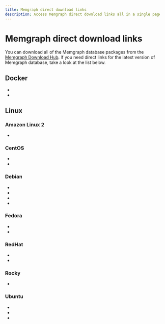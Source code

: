 ```yaml
---
title: Memgraph direct download links
description: Access Memgraph direct download links all in a single page. Our documentation is committed to ensuring a smooth developer experience. 
---
```



# Memgraph direct download links

You can download all of the Memgraph database packages from the [Memgraph
Download Hub](https://memgraph.com/download/). If you need direct links for the
latest version of Memgraph database, take a look at the list below.

## Docker
- <LinkClick link="https://download.memgraph.com/memgraph/v2.16.0/docker/memgraph-2.16.0-docker.tar.gz" os="docker" distribution="docker-x86"/>
- <LinkClick link="https://download.memgraph.com/memgraph/v2.16.0/docker-aarch64/memgraph-2.16.0-docker.tar.gz" os="docker" distribution="docker-x86"/>

## Linux

### Amazon Linux 2
- <LinkClick link="https://download.memgraph.com/memgraph/v2.16.0/amzn-2/memgraph-2.16.0_1-1.x86_64.rpm" os="linux" distribution="amazon-2"/>

### CentOS
- <LinkClick link="https://download.memgraph.com/memgraph/v2.16.0/centos-7/memgraph-2.16.0_1-1.x86_64.rpm" os="linux" distribution="centos-7"/>
- <LinkClick link="https://download.memgraph.com/memgraph/v2.16.0/centos-9/memgraph-2.16.0_1-1.x86_64.rpm" os="linux" distribution="centos-9"/>

### Debian
- <LinkClick link="https://download.memgraph.com/memgraph/v2.16.0/debian-11/memgraph_2.16.0-1_amd64.deb" os="linux" distribution="debian-11"/>
- <LinkClick link="https://download.memgraph.com/memgraph/v2.16.0/debian-11-aarch64/memgraph_2.16.0-1_arm64.deb" os="linux" distribution="debian-11-aarch64"/>
- <LinkClick link="https://download.memgraph.com/memgraph/v2.16.0/debian-12/memgraph_2.16.0-1_amd64.deb" os="linux" distribution="debian-12"/>
- <LinkClick link="https://download.memgraph.com/memgraph/v2.16.0/debian-12-aarch64/memgraph_2.16.0-1_arm64.deb" os="linux" distribution="debian-12-aarch64"/>

### Fedora
- <LinkClick link="https://download.memgraph.com/memgraph/v2.16.0/fedora-38/memgraph-2.16.0_1-1.x86_64.rpm" os="linux" distribution="fedora-38"/>
- <LinkClick link="https://download.memgraph.com/memgraph/v2.16.0/fedora-39/memgraph-2.16.0_1-1.x86_64.rpm" os="linux" distribution="fedora-39"/>

### RedHat
- <LinkClick link="https://download.memgraph.com/memgraph/v2.16.0/centos-7/memgraph-2.16.0_1-1.x86_64.rpm" os="linux" distribution="redhat-7"/>
- <LinkClick link="https://download.memgraph.com/memgraph/v2.16.0/centos-9/memgraph-2.16.0_1-1.x86_64.rpm" os="linux" distribution="redhat-9"/>

### Rocky
- <LinkClick link="https://download.memgraph.com/memgraph/v2.16.0/rocky-9.3/memgraph-2.16.0_1-1.x86_64.rpm" os="linux" distribution="rocky-9"/>

### Ubuntu
- <LinkClick link="https://download.memgraph.com/memgraph/v2.16.0/ubuntu-20.04/memgraph_2.16.0-1_amd64.deb" os="linux" distribution="ubuntu-20"/>
- <LinkClick link="https://download.memgraph.com/memgraph/v2.16.0/ubuntu-22.04/memgraph_2.16.0-1_amd64.deb" os="linux" distribution="ubuntu-22"/>
- <LinkClick link="https://download.memgraph.com/memgraph/v2.16.0/ubuntu-22.04-aarch64/memgraph_2.16.0-1_arm64.deb" os="linux" distribution="ubuntu-22-aarch64"/>

